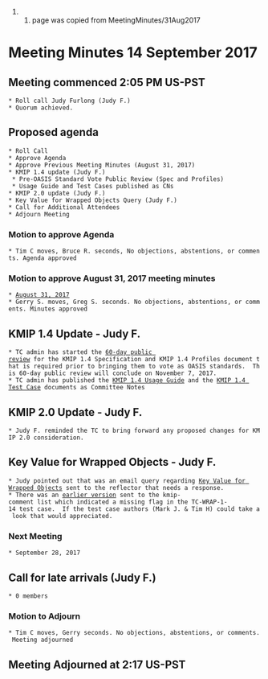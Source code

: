 ## page was copied from MeetingMinutes/31Aug2017
= Meeting Minutes 14 September 2017 =
== Meeting commenced 2:05 PM US-PST ==
 * Roll call Judy Furlong (Judy F.)
 * Quorum achieved.

== Proposed agenda ==
 * Roll Call
 * Approve Agenda
 * Approve Previous Meeting Minutes (August 31, 2017)
 * KMIP 1.4 update (Judy F.)
  * Pre-OASIS Standard Vote Public Review (Spec and Profiles)
  * Usage Guide and Test Cases published as CNs
 * KMIP 2.0 update (Judy F.)
 * Key Value for Wrapped Objects Query (Judy F.)
 * Call for Additional Attendees
 * Adjourn Meeting

=== Motion to approve Agenda ===
 * Tim C moves, Bruce R. seconds, No objections, abstentions, or comments. Agenda approved

=== Motion to approve August 31, 2017 meeting minutes ===
 * [[MeetingMinutes/31Aug2017|August 31, 2017]]
 * Gerry S. moves, Greg S. seconds. No objections, abstentions, or comments. Minutes approved

== KMIP 1.4 Update - Judy F. ==
 * TC admin has started the [[https://www.oasis-open.org/apps/org/workgroup/kmip/email/archives/201709/msg00004.html|60-day public review]] for the KMIP 1.4 Specification and KMIP 1.4 Profiles document that is required prior to bringing them to vote as OASIS standards.  This 60-day public review will conclude on November 7, 2017.
 * TC admin has published the [[http://docs.oasis-open.org/kmip/ug/v1.4/cn01/kmip-ug-v1.4-cn01.docx|KMIP 1.4 Usage Guide]] and the [[http://docs.oasis-open.org/kmip/testcases/v1.4/cn01/kmip-testcases-v1.4-cn01.docx|KMIP 1.4 Test Case]] documents as Committee Notes

== KMIP 2.0 Update - Judy F. ==
 * Judy F. reminded the TC to bring forward any proposed changes for KMIP 2.0 consideration.

== Key Value for Wrapped Objects - Judy F. ==
 * Judy pointed out that was an email query regarding [[https://www.oasis-open.org/apps/org/workgroup/kmip/email/archives/201709/msg00000.html|Key Value for Wrapped Objects]] sent to the reflector that needs a response.
 * There was an [[https://lists.oasis-open.org/archives/kmip-comment/201709/msg00000.html|earlier version]] sent to the kmip-comment list which indicated a missing flag in the TC-WRAP-1-14 test case.  If the test case authors (Mark J. & Tim H) could take a look that would appreciated.

=== Next Meeting ===
 * September 28, 2017

== Call for late arrivals (Judy F.) ==
 * 0 members

=== Motion to Adjourn ===
 * Tim C moves, Gerry seconds. No objections, abstentions, or comments. Meeting adjourned

== Meeting Adjourned at 2:17 US-PST ==
